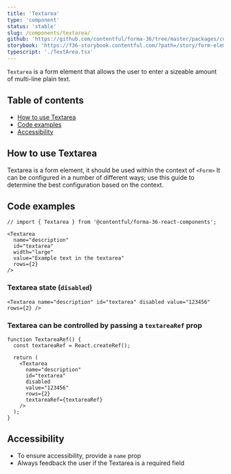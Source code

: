 ```yaml
---
title: 'Textarea'
type: 'component'
status: 'stable'
slug: /components/textarea/
github: 'https://github.com/contentful/forma-36/tree/master/packages/components/forms/src/textarea'
storybook: 'https://f36-storybook.contentful.com/?path=/story/form-elements-textarea--basic'
typescript: './TextArea.tsx'
---
```


`Textarea` is a form element that allows the user to enter a sizeable amount of multi-line plain text.

## Table of contents

- [How to use Textarea](#how-to-use-Textarea)
- [Code examples](#code-examples)
- [Accessibility](#accessibility)

## How to use Textarea

Textarea is a form element, it should be used within the context of `<Form>`
It can be configured in a number of different ways; use this guide to determine the best configuration based on the context.

## Code examples

```tsx
// import { Textarea } from '@contentful/forma-36-react-components';

<Textarea
  name="description"
  id="textarea"
  width="large"
  value="Example text in the textarea"
  rows={2}
/>
```

### Textarea state (`disabled`)

```tsx
<Textarea name="description" id="textarea" disabled value="123456" rows={2} />
```

### Textarea can be controlled by passing a `textareaRef` prop

```tsx
function TextareaRef() {
  const textareaRef = React.createRef();

  return (
    <Textarea
      name="description"
      id="textarea"
      disabled
      value="123456"
      rows={2}
      textareaRef={textareaRef}
    />
  );
}
```

## Accessibility

- To ensure accessibility, provide a `name` prop
- Always feedback the user if the Textarea is a required field
